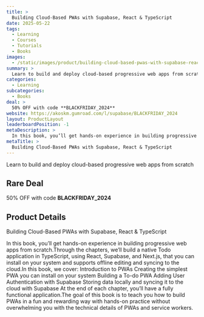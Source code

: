 ```yaml
---
title: >
  Building Cloud-Based PWAs with Supabase, React & TypeScript
date: 2025-05-22
tags:
  - Learning
  - Courses
  - Tutorials
  - Books
images:
  - /static/images/product/building-cloud-based-pwas-with-supabase-react-typescript/og-image.png
summary: >
  Learn to build and deploy cloud-based progressive web apps from scratch
categories:
  - Learning
subcategories:
  - Books
deal: >
  50% OFF with code **BLACKFRIDAY_2024**
website: https://akoskm.gumroad.com/l/supabase/BLACKFRIDAY_2024
layout: ProductLayout
leaderboardPosition: -1
metaDescription: >
  In this book, you’ll get hands-on experience in building progressive web apps from scratch.Through the chapters, we’ll build a native Todo application in TypeScript, using React, Supabase, and Next.js, that you can install on your system and supports offline editing and syncing to the cloud.In this book, we cover: Introduction to PWAs Creating the simplest PWA you can install on your system Building a To-do PWA Adding User Authentication with Supabase Storing data locally and syncing it to the cloud with Supabase At the end of each chapter, you’ll have a fully functional application.The goal of this book is to teach you how to build PWAs in a fun and rewarding way with hands-on practice without overwhelming you with the technical details of PWAs and service workers.
metaTitle: >
  Building Cloud-Based PWAs with Supabase, React & TypeScript
---
```

Learn to build and deploy cloud-based progressive web apps from scratch

## Rare Deal

50% OFF with code **BLACKFRIDAY_2024**

## Product Details

Building Cloud-Based PWAs with Supabase, React & TypeScript

In this book, you’ll get hands-on experience in building progressive web apps from scratch.Through the chapters, we’ll build a native Todo application in TypeScript, using React, Supabase, and Next.js, that you can install on your system and supports offline editing and syncing to the cloud.In this book, we cover: Introduction to PWAs Creating the simplest PWA you can install on your system Building a To-do PWA Adding User Authentication with Supabase Storing data locally and syncing it to the cloud with Supabase At the end of each chapter, you’ll have a fully functional application.The goal of this book is to teach you how to build PWAs in a fun and rewarding way with hands-on practice without overwhelming you with the technical details of PWAs and service workers.

